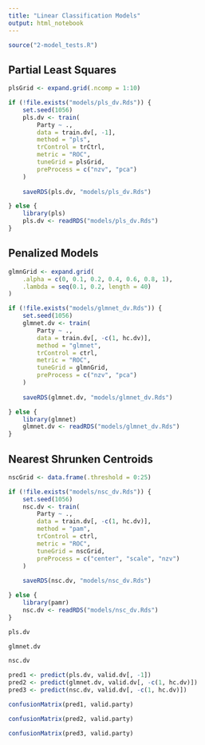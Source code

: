 ```yaml
---
title: "Linear Classification Models"
output: html_notebook
---
```


```r
source("2-model_tests.R")
```

## Partial Least Squares
```r
plsGrid <- expand.grid(.ncomp = 1:10)
```

```r
if (!file.exists("models/pls_dv.Rds")) {
    set.seed(1056)
    pls.dv <- train(
        Party ~ .,
        data = train.dv[, -1],
        method = "pls",
        trControl = trCtrl,
        metric = "ROC",
        tuneGrid = plsGrid,
        preProcess = c("nzv", "pca")
    )
    
    saveRDS(pls.dv, "models/pls_dv.Rds")

} else {
    library(pls)
    pls.dv <- readRDS("models/pls_dv.Rds")
}
```

## Penalized Models

```r
glmnGrid <- expand.grid(
    .alpha = c(0, 0.1, 0.2, 0.4, 0.6, 0.8, 1), 
    .lambda = seq(0.1, 0.2, length = 40)
)
```

```r
if (!file.exists("models/glmnet_dv.Rds")) {
    set.seed(1056)
    glmnet.dv <- train(
        Party ~ .,
        data = train.dv[, -c(1, hc.dv)],
        method = "glmnet",
        trControl = ctrl,
        metric = "ROC",
        tuneGrid = glmnGrid,
        preProcess = c("nzv", "pca")
    )
    
    saveRDS(glmnet.dv, "models/glmnet_dv.Rds")

} else {
    library(glmnet)
    glmnet.dv <- readRDS("models/glmnet_dv.Rds")
}
```

## Nearest Shrunken Centroids

```r
nscGrid <- data.frame(.threshold = 0:25)
```

```r
if (!file.exists("models/nsc_dv.Rds")) {
    set.seed(1056)
    nsc.dv <- train(
        Party ~ .,
        data = train.dv[, -c(1, hc.dv)],
        method = "pam",
        trControl = ctrl,
        metric = "ROC",
        tuneGrid = nscGrid,
        preProcess = c("center", "scale", "nzv")
    )
    
    saveRDS(nsc.dv, "models/nsc_dv.Rds")

} else {
    library(pamr)
    nsc.dv <- readRDS("models/nsc_dv.Rds")
}
```

```r
pls.dv
```

```r
glmnet.dv
```

```r
nsc.dv
```

```r
pred1 <- predict(pls.dv, valid.dv[, -1])
pred2 <- predict(glmnet.dv, valid.dv[, -c(1, hc.dv)])
pred3 <- predict(nsc.dv, valid.dv[, -c(1, hc.dv)])
```

```r
confusionMatrix(pred1, valid.party)
```

```r
confusionMatrix(pred2, valid.party)
```

```r
confusionMatrix(pred3, valid.party)
```
